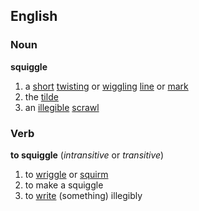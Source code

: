 ==English==
===Noun===
'''squiggle'''
# a [[short]] [[twisting]] or [[wiggling]] [[line]] or [[mark]]
# the [[tilde]]
# an [[illegible]] [[scrawl]]
===Verb===
'''to squiggle'''  (''intransitive'' or ''transitive'')
# to [[wriggle]] or [[squirm]]
# to make a squiggle
# to [[write]] (something) illegibly